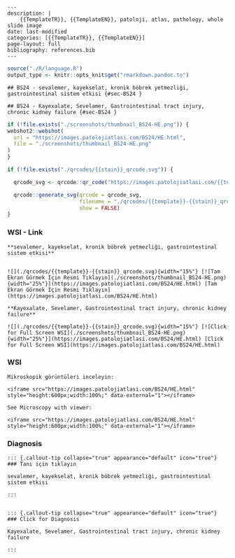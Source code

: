 

```comment
---
description: |
    {{TemplateTR}}, {{TemplateEN}}, patoloji, atlas, pathology, whole slide image
date: last-modified
categories: [{{TemplateTR}}, {{TemplateEN}}]
page-layout: full
bibliography: references.bib
---
```







```r
source("./R/language.R")
output_type <- knitr::opts_knit$get("rmarkdown.pandoc.to")
```


```asis
## BS24 - sevalemer, kayekselat, kronik böbrek yetmezliği, gastrointestinal sistem etkisi {#sec-BS24 }
```


```asis
## BS24 - Kayexalate, Sevelamer, Gastrointestinal tract injury, chronic kidney failure {#sec-BS24 }
```






```r
if (!file.exists("./screenshots/thumbnail_BS24-HE.png")) {
webshot2::webshot(
  url = "https://images.patolojiatlasi.com/BS24/HE.html",
  file = "./screenshots/thumbnail_BS24-HE.png"
)
}
```




```r
if (!file.exists("./qrcodes/{{stain}}_qrcode.svg")) {

  qrcode_svg <- qrcode::qr_code("https://images.patolojiatlasi.com/{{template}}/{{stain}}.html")

  qrcode::generate_svg(qrcode = qrcode_svg,
                       filename = "./qrcodes/{{template}}-{{stain}}_qrcode.svg",
                       show = FALSE)
}
```




::::: panel-tabset


### WSI - Link







```asis

**sevalemer, kayekselat, kronik böbrek yetmezliği, gastrointestinal sistem etkisi**


![](./qrcodes/{{template}}-{{stain}}_qrcode.svg){width="15%"} [![Tam Ekran Görmek İçin Resmi Tıklayın](./screenshots/thumbnail_BS24-HE.png){width="25%"}](https://images.patolojiatlasi.com/BS24/HE.html) [Tam Ekran Görmek İçin Resmi Tıklayın](https://images.patolojiatlasi.com/BS24/HE.html)
```

```asis

**Kayexalate, Sevelamer, Gastrointestinal tract injury, chronic kidney failure**

![](./qrcodes/{{template}}-{{stain}}_qrcode.svg){width="15%"} [![Click for Full Screen WSI](./screenshots/thumbnail_BS24-HE.png){width="25%"}](https://images.patolojiatlasi.com/BS24/HE.html) [Click for Full Screen WSI](https://images.patolojiatlasi.com/BS24/HE.html)

```





### WSI








```asis
Mikroskopik görüntüleri inceleyin:

<iframe src="https://images.patolojiatlasi.com/BS24/HE.html" style="height:600px;width:100%;" data-external="1"></iframe>

```





```asis

See Microscopy with viewer:

<iframe src="https://images.patolojiatlasi.com/BS24/HE.html" style="height:600px;width:100%;" data-external="1"></iframe>

```





### Diagnosis


```asis


::: {.callout-tip collapse="true" appearance="default" icon="true"}
### Tanı için tıklayın

sevalemer, kayekselat, kronik böbrek yetmezliği, gastrointestinal sistem etkisi

:::


```


```asis


::: {.callout-tip collapse="true" appearance="default" icon="true"}
### Click for Diagnosis

Kayexalate, Sevelamer, Gastrointestinal tract injury, chronic kidney failure

:::

```









:::::










